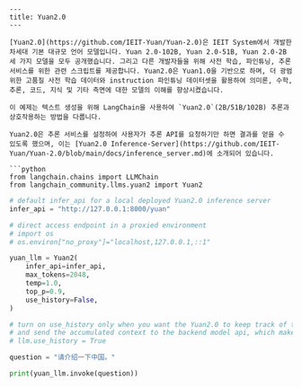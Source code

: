 ```mdx
---
title: Yuan2.0
---

[Yuan2.0](https://github.com/IEIT-Yuan/Yuan-2.0)은 IEIT System에서 개발한 차세대 기본 대규모 언어 모델입니다. Yuan 2.0-102B, Yuan 2.0-51B, Yuan 2.0-2B 세 가지 모델을 모두 공개했습니다. 그리고 다른 개발자들을 위해 사전 학습, 파인튜닝, 추론 서비스를 위한 관련 스크립트를 제공합니다. Yuan2.0은 Yuan1.0을 기반으로 하며, 더 광범위한 고품질 사전 학습 데이터와 instruction 파인튜닝 데이터셋을 활용하여 의미론, 수학, 추론, 코드, 지식 및 기타 측면에 대한 모델의 이해를 향상시켰습니다.

이 예제는 텍스트 생성을 위해 LangChain을 사용하여 `Yuan2.0`(2B/51B/102B) 추론과 상호작용하는 방법을 다룹니다.

Yuan2.0은 추론 서비스를 설정하여 사용자가 추론 API를 요청하기만 하면 결과를 얻을 수 있도록 했으며, 이는 [Yuan2.0 Inference-Server](https://github.com/IEIT-Yuan/Yuan-2.0/blob/main/docs/inference_server.md)에 소개되어 있습니다.

```python
from langchain.chains import LLMChain
from langchain_community.llms.yuan2 import Yuan2
```

```python
# default infer_api for a local deployed Yuan2.0 inference server
infer_api = "http://127.0.0.1:8000/yuan"

# direct access endpoint in a proxied environment
# import os
# os.environ["no_proxy"]="localhost,127.0.0.1,::1"

yuan_llm = Yuan2(
    infer_api=infer_api,
    max_tokens=2048,
    temp=1.0,
    top_p=0.9,
    use_history=False,
)

# turn on use_history only when you want the Yuan2.0 to keep track of the conversation history
# and send the accumulated context to the backend model api, which make it stateful. By default it is stateless.
# llm.use_history = True
```

```python
question = "请介绍一下中国。"
```

```python
print(yuan_llm.invoke(question))
```
```